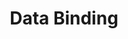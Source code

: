 ---
id: "q_angular_easy_003"
questionType: "MULTIPLE_CHOICE"
title: "Data Binding"
description: "Which symbol is used for interpolation in Angular templates?"
difficulty: "EASY"
category: "Angular"
options:
  - "{{ }}"
  - "[[]]"
  - "<% %>"
  - "(())"
correctAnswer: 0
---